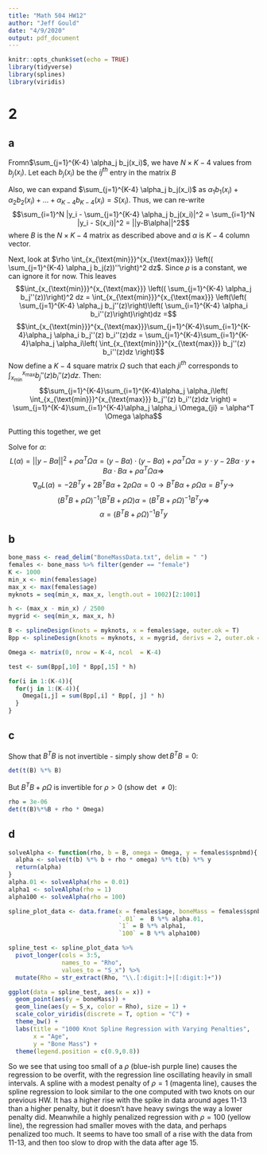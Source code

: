 ```yaml
---
title: "Math 504 HW12"
author: "Jeff Gould"
date: "4/9/2020"
output: pdf_document
---
```


```r
knitr::opts_chunk$set(echo = TRUE)
library(tidyverse)
library(splines)
library(viridis)
```
# 2

## a

\begin{equation}
\min_\alpha \sum_{i=1}^N |y_i - \sum_{j=1}^{K-4} \alpha_j b_j(x_i)|^2 + \rho \int_{x_{\text{min}}}^{x_{\text{max}}}
		\left(( \sum_{j=1}^{K-4} \alpha_j b_j(z))''\right)^2 dz
\end{equation}

Fromn$\sum_{j=1}^{K-4} \alpha_j b_j(x_i)$, we have $N \times K-4$ values from $b_j(x_i)$. Let each $b_j(x_i)$ be the $ij^{th}$ entry in the matrix $B$

Also, we can expand $\sum_{j=1}^{K-4} \alpha_j b_j(x_i)$ as $\alpha_1 b_1(x_i) + \alpha_2 b_2(x_i) + \dots + \alpha_{K-4} b_{K-4}(x_i) = S(x_i)$. Thus, we can re-write $$\sum_{i=1}^N |y_i - \sum_{j=1}^{K-4} \alpha_j b_j(x_i)|^2 = \sum_{i=1}^N |y_i - S(x_i)|^2 = ||y-B\alpha||^2$$
where $B$ is the $N \times K-4$ matrix as described above and $\alpha$ is $K-4$ column vector.

Next, look at $\rho \int_{x_{\text{min}}}^{x_{\text{max}}} \left(( \sum_{j=1}^{K-4} \alpha_j b_j(z))''\right)^2 dz$.
Since $\rho$ is a constant, we can ignore it for now. This leaves
$$\int_{x_{\text{min}}}^{x_{\text{max}}} \left(( \sum_{j=1}^{K-4} \alpha_j b_j''(z))\right)^2 dz = \int_{x_{\text{min}}}^{x_{\text{max}}} \left(\left( \sum_{j=1}^{K-4} \alpha_j b_j''(z)\right)\left( \sum_{i=1}^{K-4} \alpha_i b_i''(z)\right)\right)dz =$$
$$\int_{x_{\text{min}}}^{x_{\text{max}}}\sum_{j=1}^{K-4}\sum_{i=1}^{K-4}\alpha_j \alpha_i b_j''(z) b_i''(z)dz = \sum_{j=1}^{K-4}\sum_{i=1}^{K-4}\alpha_j \alpha_i\left( \int_{x_{\text{min}}}^{x_{\text{max}}} b_j''(z) b_i''(z)dz \right)$$
Now define a $K-4$ square matrix $\Omega$ such that each $ji^{th}$ corresponds to $\int_{x_{\text{min}}}^{x_{\text{max}}} b_j''(z) b_i''(z)dz$. Then:
$$\sum_{j=1}^{K-4}\sum_{i=1}^{K-4}\alpha_j \alpha_i\left( \int_{x_{\text{min}}}^{x_{\text{max}}} b_j''(z) b_i''(z)dz \right) = \sum_{j=1}^{K-4}\sum_{i=1}^{K-4}\alpha_j \alpha_i \Omega_{ji} = \alpha^T \Omega \alpha$$

Putting this together, we get 
\begin{equation}
\min_\alpha \sum_{i=1}^N |y_i - \sum_{j=1}^{K-4} \alpha_j b_j(x_i)|^2 + \rho \int_{x_{\text{min}}}^{x_{\text{max}}}
		\left(( \sum_{j=1}^{K-4} \alpha_j b_j(z))''\right)^2 dz = \\
		\min_\alpha ||y - B \alpha||^2 + \rho \alpha^T \Omega \alpha
\end{equation}

Solve for $\alpha$:
$$L(\alpha) = ||y - B \alpha||^2 + \rho \alpha^T \Omega \alpha = (y-B\alpha)\cdot(y-B\alpha) + \rho \alpha^T \Omega \alpha = y \cdot y - 2 B \alpha \cdot y + B \alpha \cdot B\alpha + \rho \alpha^T\Omega\alpha \Rightarrow$$
$$\nabla_{\alpha}L(\alpha) = -2B^Ty + 2B^TB\alpha + 2\rho\Omega\alpha = 0 \longrightarrow B^TB\alpha + \rho \Omega\alpha = B^Ty \rightarrow$$
$$(B^TB + \rho\Omega)^{-1}(B^TB + \rho\Omega)\alpha = (B^TB + \rho\Omega)^{-1}B^Ty \Rightarrow$$
$$\alpha = (B^TB + \rho\Omega)^{-1}B^Ty$$

## b

```r
bone_mass <- read_delim("BoneMassData.txt", delim = " ")
females <- bone_mass %>% filter(gender == "female")
K <- 1000
min_x <- min(females$age)
max_x <- max(females$age)
myknots = seq(min_x, max_x, length.out = 1002)[2:1001]

h <- (max_x - min_x) / 2500
mygrid <- seq(min_x, max_x, h)

B <- splineDesign(knots = myknots, x = females$age, outer.ok = T)
Bpp <- splineDesign(knots = myknots, x = mygrid, derivs = 2, outer.ok = T)

Omega <- matrix(0, nrow = K-4, ncol  = K-4)

test <- sum(Bpp[,10] * Bpp[,15] * h)

for(i in 1:(K-4)){
  for(j in 1:(K-4)){
    Omega[i,j] = sum(Bpp[,i] * Bpp[, j] * h)
  }
}


```


## c
Show that $B^TB$ is not invertible - simply show $\det B^TB = 0$:

```r
det(t(B) %*% B)
```

But $B^TB + \rho\Omega$ is invertible for $\rho > 0$ (show det $\neq 0$):

```r
rho = 3e-06
det(t(B)%*%B + rho * Omega)
```


## d
```r
solveAlpha <- function(rho, b = B, omega = Omega, y = females$spnbmd){
  alpha <- solve(t(b) %*% b + rho * omega) %*% t(b) %*% y
  return(alpha)
}
alpha.01 <- solveAlpha(rho = 0.01)
alpha1 <- solveAlpha(rho = 1)
alpha100 <- solveAlpha(rho = 100)

spline_plot_data <- data.frame(x = females$age, boneMass = females$spnbmd,
                               `.01` =  B %*% alpha.01,
                               `1` = B %*% alpha1,
                               `100` = B %*% alpha100)

spline_test <- spline_plot_data %>%
  pivot_longer(cols = 3:5,
               names_to = "Rho",
               values_to = "S_x") %>%
  mutate(Rho = str_extract(Rho, "\\.[:digit:]+|[:digit:]+"))

ggplot(data = spline_test, aes(x = x)) +
  geom_point(aes(y = boneMass)) +
  geom_line(aes(y = S_x, color = Rho), size = 1) +
  scale_color_viridis(discrete = T, option = "C") +
  theme_bw() +
  labs(title = "1000 Knot Spline Regression with Varying Penalties",
       x = "Age",
       y = "Bone Mass") +
  theme(legend.position = c(0.9,0.8))


```

So we see that using too small of a $\rho$ (blue-ish purple line) causes the regression to be overfit, with the regression line oscillating heavily in small intervals. A spline with a modest penalty of $\rho = 1$ (magenta line), causes the spline regression to look similar to the one computed with two knots on our previous HW. It has a higher rise with the spike in data around ages 11-13 than a higher penalty, but it doesn't have heavy swings the way a lower penalty did. Meanwhile a highly penalized regression with $\rho = 100$ (yellow line), the regression had smaller moves with the data, and perhaps penalized too much. It seems to have too small of a rise with the data from 11-13, and then too slow to drop with the data after age 15.







